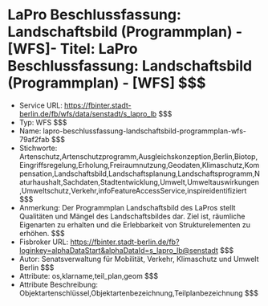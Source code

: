 # LaPro Beschlussfassung: Landschaftsbild (Programmplan) - [WFS]- Titel: LaPro Beschlussfassung: Landschaftsbild (Programmplan) - [WFS] $$$
- Service URL: https://fbinter.stadt-berlin.de/fb/wfs/data/senstadt/s_lapro_lb $$$
- Typ: WFS $$$
- Name: lapro-beschlussfassung-landschaftsbild-programmplan-wfs-79af2fab $$$
- Stichworte: Artenschutz,Artenschutzprogramm,Ausgleichskonzeption,Berlin,Biotop,Eingriffsregelung,Erholung,Freiraumnutzung,Geodaten,Klimaschutz,Kompensation,Landschaftsbild,Landschaftsplanung,Landschaftsprogramm,Naturhaushalt,Sachdaten,Stadtentwicklung,Umwelt,Umweltauswirkungen,Umweltschutz,Verkehr,infoFeatureAccessService,inspireidentifiziert $$$
- Anmerkung: Der Programmplan Landschaftsbild des LaPros stellt Qualitäten und Mängel des Landschaftsbildes dar. Ziel ist, räumliche Eigenarten zu erhalten und die Erlebbarkeit von Strukturelementen zu erhöhen. $$$
- Fisbroker URL: https://fbinter.stadt-berlin.de/fb?loginkey=alphaDataStart&alphaDataId=s_lapro_lb@senstadt $$$
- Autor: Senatsverwaltung für Mobilität, Verkehr, Klimaschutz und Umwelt Berlin $$$
- Attribute: os,klarname,teil_plan,geom $$$
- Attribute Beschreibung: Objektartenschlüssel,Objektartenbezeichnung,Teilplanbezeichnung $$$
